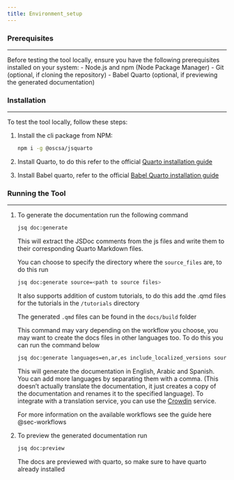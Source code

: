```yaml
--- 
title: Environment_setup 
---
```


### Prerequisites {#environment-setup}
<hr>
Before testing the tool locally, ensure you have the following prerequisites installed on your system:
- Node.js and npm (Node Package Manager)
- Git (optional, if cloning the repository)
- Babel Quarto (optional, if previewing the generated documentation)

### Installation
<hr>
To test the tool locally, follow these steps:

1. Install the cli package from NPM:
   
   ```bash
   npm i -g @oscsa/jsquarto 
   ```

2. Install Quarto, to do this refer to the official [Quarto installation guide](https://quarto.org/docs/get-started/) 

3. Install Babel quarto, refer to the official [Babel Quarto installation guide](https://docs.ropensci.org/babelquarto/)


### Running the Tool
<hr>
1. To generate the documentation run the following command
   
   ```bash
   jsq doc:generate
   ```

   This will extract the JSDoc comments from the js files and write them to their corresponding Quarto Markdown files.

   You can choose to specify the directory where the `source_files` are, to do this run 
   
   ```bash
   jsq doc:generate source=<path to source files>
   ```

   It also supports addition of custom tutorials, to do this add the .qmd files for the tutorials in the `/tutorials` directory

   The generated `.qmd` files can be found in the `docs/build` folder

   This command may vary depending on the workflow you choose, you may want to create the docs files in other languages too. To do this you can run the command below

   ```bash
   jsq doc:generate languages=en,ar,es include_localized_versions source=<path to source files>
   ```

   This will generate the documentation in English, Arabic and Spanish. You can add more languages by separating them with a comma. (This doesn't actually translate the documentation, it just creates a copy of the documentation and renames it to the specified language). To integrate with a translation service, you can use the [Crowdin](https://crowdin.com/) service.

   For more information on the available workflows see the guide here @sec-workflows


2. To preview the generated documentation run 
    
   ```bash
   jsq doc:preview
   ```
   
   The docs are previewed with quarto, so make sure to have quarto already installed

